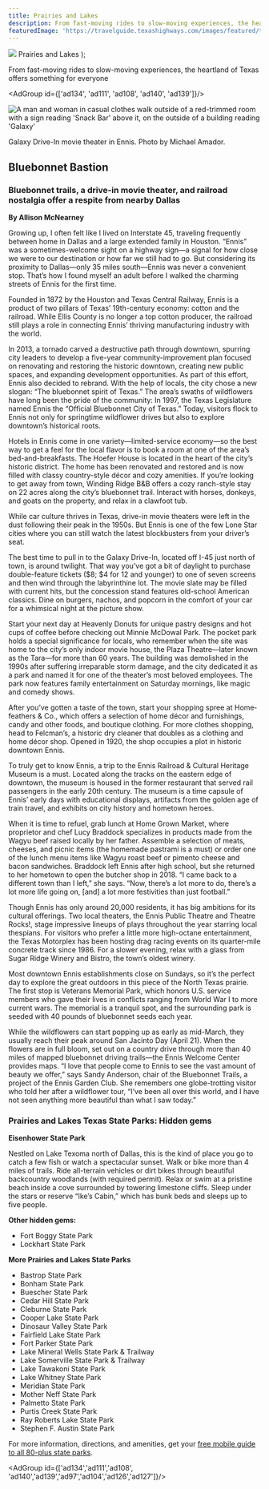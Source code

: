 ```yaml
---
title: Prairies and Lakes
description: From fast-moving rides to slow-moving experiences, the heartland of Texas offers something for everyone
featuredImage: 'https://travelguide.texashighways.com/images/featured/travelguide-prairies-lakes-featured.jpg'
---
```


  <span>
    <img class="region-title-map" src={`../images/map-prairies-lakes.png`}/>
    Prairies and Lakes
  </span>
);

<PageDescription>

From fast-moving rides to slow-moving experiences, the heartland of Texas offers something for everyone

</PageDescription>

<AdGroup id={['ad134', 'ad111', 'ad108', 'ad140', 'ad139']}/>

<Row>

<Column colSm={12} colMd={4} colLg={8}>

![A man and woman in casual clothes walk outside of a red-trimmed room with a sign reading 'Snack Bar' above it, on the outside of a building reading 'Galaxy'](images/galaxy-drive-in-prairies-lakes.jpg)
<Caption>Galaxy Drive-In movie theater in Ennis. Photo by Michael Amador.</Caption>

## **Bluebonnet Bastion**
### Bluebonnet trails, a drive-in movie theater, and railroad nostalgia offer a respite from nearby Dallas
**By Allison McNearney**

Growing up, I often felt like I lived on Interstate 45, traveling frequently between home in Dallas and a large extended family in Houston. “Ennis” was a sometimes-welcome sight on a highway sign—a signal for how close we were to our destination or how far we still had to go. But considering its proximity to Dallas—only 35 miles south—Ennis was never a convenient stop. That’s how I found myself an adult before I walked the charming streets of Ennis for the first time.

Founded in 1872 by the Houston and Texas Central Railway, Ennis is a product of two pillars of Texas’ 19th-century economy: cotton and the railroad. While Ellis County is no longer a top cotton producer, the railroad still plays a role in connecting Ennis’ thriving manufacturing industry with the world.

In 2013, a tornado carved a destructive path through downtown, spurring city leaders to develop a five-year community-­improvement plan focused on renovating and restoring the historic downtown, creating new public spaces, and expanding development opportunities. As part of this effort, Ennis also decided to rebrand. With the help of locals, the city chose a new slogan: “The bluebonnet spirit of Texas.” The area’s swaths of wildflowers have long been the pride of the community: In 1997, the Texas Legislature named Ennis the “Official Bluebonnet City of Texas.” Today, visitors flock to Ennis not only for springtime wildflower drives but also to explore downtown’s historical roots.

Hotels in Ennis come in one variety—­limited-service economy—so the best way to get a feel for the local flavor is to book a room at one of the area’s bed-and-breakfasts. The Hoefer House is located in the heart of the city’s historic district. The home has been renovated and restored and is now filled with classy country-style décor and cozy amenities. If you’re looking to get away from town, Winding Ridge B&B offers a cozy ranch-style stay on 22 acres along the city’s bluebonnet trail. Interact with horses, donkeys, and goats on the property, and relax in a clawfoot tub.

While car culture thrives in Texas, drive-in movie theaters were left in the dust following their peak in the 1950s. But Ennis is one of the few Lone Star cities where you can still watch the latest blockbusters from your driver’s seat.

The best time to pull in to the Galaxy Drive-In, located off I-45 just north of town, is around twilight. That way you’ve got a bit of daylight to purchase double-feature tickets ($8; $4 for 12 and younger) to one of seven screens and then wind through the labyrinthine lot. The movie slate may be filled with current hits, but the concession stand features old-school American classics. Dine on burgers, nachos, and popcorn in the comfort of your car for a whimsical night at the picture show.

Start your next day at Heavenly Donuts for unique pastry designs and hot cups of coffee before checking out Minnie McDowal Park. The pocket park holds a special significance for locals, who remember when the site was home to the city’s only indoor movie house, the Plaza Theatre—later known as the Tara—for more than 60 years. The building was demolished in the 1990s after suffering irreparable storm damage, and the city dedicated it as a park and named it for one of the theater’s most beloved employees. The park now features family entertainment on Saturday mornings, like magic and comedy shows.

After you’ve gotten a taste of the town, start your shopping spree at Home­feathers­ & Co., which offers a selection of home décor and furnishings, candy and other foods, and boutique clothing. For more clothes shopping, head to Felcman’s, a historic dry cleaner that doubles as a clothing and home décor shop. Opened in 1920, the shop occupies a plot in historic downtown Ennis.

To truly get to know Ennis, a trip to the Ennis Railroad & Cultural Heritage Museum is a must. Located along the tracks on the eastern edge of downtown, the museum is housed in the former restaurant that served rail passengers in the early 20th century. The museum is a time capsule of Ennis’ early days with educational displays, artifacts from the golden age of train travel, and exhibits on city history and hometown heroes.

When it is time to refuel, grab lunch at Home Grown Market, where proprietor and chef Lucy Braddock specializes in products made from the Wagyu beef raised locally by her father. Assemble a selection of meats, cheeses, and picnic items (the homemade pastrami is a must) or order one of the lunch menu items like Wagyu roast beef or pimento cheese and bacon sandwiches. Braddock left Ennis after high school, but she returned to her hometown to open the butcher shop in 2018. “I came back to a different town than I left,” she says. “Now, there’s a lot more to do, there’s a lot more life going on, [and] a lot more festivities than just football.”

Though Ennis has only around 20,000 residents, it has big ambitions for its cultural offerings. Two local theaters, the Ennis Public Theatre and Theatre Rocks!, stage impressive lineups of plays throughout the year starring local thespians. For visitors who prefer a little more high-octane entertainment, the Texas Motorplex has been hosting drag racing events on its quarter-mile concrete track since 1986. For a slower evening, relax with a glass from Sugar Ridge Winery and Bistro, the town’s oldest winery. 

Most downtown Ennis establishments close on Sundays, so it’s the perfect day to explore the great outdoors in this piece of the North Texas prairie. The first stop is Veterans Memorial Park, which honors U.S. service members who gave their lives in conflicts ranging from World War I to more current wars. The memorial is a tranquil spot, and the surrounding park is seeded with 40 pounds of bluebonnet seeds each year. 

While the wildflowers can start popping up as early as mid-March, they usually reach their peak around San Jacinto Day (April 21). When the flowers are in full bloom, set out on a country drive through more than 40 miles of mapped bluebonnet driving trails—the Ennis Welcome Center provides maps. “I love that people come to Ennis to see the vast amount of beauty we offer,” says Sandy Anderson, chair of the Bluebonnet Trails, a project of the Ennis Garden Club. She remembers one globe-trotting visitor who told her after a wildflower tour, “I’ve been all over this world, and I have not seen anything more beautiful than what I saw today.”

</Column>

<Column colSm={12} colMd={4} colLg={4}>

### Prairies and Lakes Texas State Parks: Hidden gems

**Eisenhower State Park**

Nestled on Lake Texoma north of Dallas, this is the kind of place you go to catch a few fish or watch a spectacular sunset. Walk or bike more than 4 miles of trails. Ride all-terrain vehicles or dirt bikes through beautiful backcountry woodlands (with required permit). Relax or swim at a pristine beach inside a cove surrounded by towering limestone cliffs. Sleep under the stars or reserve “Ike’s Cabin,” which has bunk beds and sleeps up to five people.

**Other hidden gems:**
- Fort Boggy State Park
- Lockhart State Park

**More Prairies and Lakes State Parks**
- Bastrop State Park
- Bonham State Park
- Buescher State Park
- Cedar Hill State Park
- Cleburne State Park
- Cooper Lake State Park
- Dinosaur Valley State Park
- Fairfield Lake State Park
- Fort Parker State Park
- Lake Mineral Wells State Park & Trailway
- Lake Somerville State Park & Trailway
- Lake Tawakoni State Park 
- Lake Whitney State Park
- Meridian State Park
- Mother Neff State Park
- Palmetto State Park
- Purtis Creek State Park
- Ray Roberts Lake State Park
- Stephen F. Austin State Park

For more information, directions, and amenities, get your [free mobile guide to all 80-plus state parks](https://texasstateparks.org/app).

</Column>

</Row>

<AdGroup id={['ad134','ad111','ad108', 'ad140','ad139','ad97','ad104','ad126','ad127']}/>

<Row>
<Column colSm={12} colMd={4} colLg={8}>
<RegionListing title="Prairies and Lakes" color="teal" region="PRAIRIES AND LAKES" ads={['ad117', 'ad129', 'ad136', 'ad133', 'ad132', 'ad110', 'ad120']}/>
</Column>

<Column colSm={12} colMd={4} colLg={4}>

</Column>

</Row>

<!--
<FeatureCard
  title="Search all cities and listings in the Piney Woods"
  actionIcon="arrowRight"
  href="/things-to-do-in-texas?region=piney-woods"
  color="dark">

![Trees reflect against blue sky and clear water in a bayou](/images/piney-woods-view-all-listings.jpg)

</FeatureCard>
<Caption>Big Thicket National Preserve, 10 Mile Bayou. Photo by Will van Overbeek.</Caption>
-->